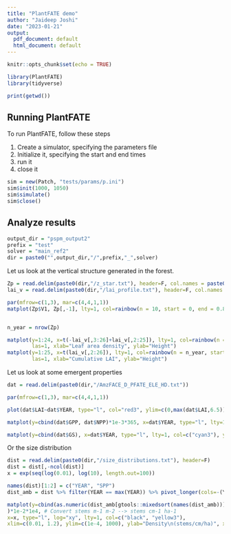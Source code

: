 ```yaml
---
title: "PlantFATE demo"
author: "Jaideep Joshi"
date: "2023-01-21"
output:
  pdf_document: default
  html_document: default
---
```


```r
knitr::opts_chunk$set(echo = TRUE)
```

```r
library(PlantFATE)
library(tidyverse)

print(getwd())
```

## Running PlantFATE

To run PlantFATE, follow these steps

1. Create a simulator, specifying the parameters file
2. Initialize it, specifying the start and end times
3. run it
4. close it

```r
sim = new(Patch, "tests/params/p.ini")
sim$init(1000, 1050)
sim$simulate()
sim$close()
```

## Analyze results
```r
output_dir = "pspm_output2"
prefix = "test"
solver = "main_ref2"
dir = paste0("",output_dir,"/",prefix,"_",solver)
```

Let us look at the vertical structure generated in the forest.

```r
Zp = read.delim(paste0(dir,"/z_star.txt"), header=F, col.names = paste0("V", 1:50))
lai_v = read.delim(paste0(dir,"/lai_profile.txt"), header=F, col.names = paste0("V", 1:27))

par(mfrow=c(1,3), mar=c(4,4,1,1))
matplot(Zp$V1, Zp[,-1], lty=1, col=rainbow(n = 10, start = 0, end = 0.85), type="l", las=1, xlab="Time (years)", ylab="Z*")


n_year = nrow(Zp)

matplot(y=1:24, x=t(-lai_v[,3:26]+lai_v[,2:25]), lty=1, col=rainbow(n = n_year, start = 0, end = 0.85, alpha=20/n_year), type="l",
        las=1, xlab="Leaf area density", ylab="Height")
matplot(y=1:25, x=t(lai_v[,2:26]), lty=1, col=rainbow(n = n_year, start = 0, end = 0.85, alpha=20/n_year), type="l",
        las=1, xlab="Cumulative LAI", ylab="Height")

```

Let us look at some emergent properties

```r
dat = read.delim(paste0(dir,"/AmzFACE_D_PFATE_ELE_HD.txt"))

par(mfrow=c(1,3), mar=c(4,4,1,1))

plot(dat$LAI~dat$YEAR, type="l", col="red3", ylim=c(0,max(dat$LAI,6.5)), xlab="Time (years)", ylab="Total LAI")

matplot(y=cbind(dat$GPP, dat$NPP)*1e-3*365, x=dat$YEAR, type="l", lty=1, col=c("green4", "green3"), ylab="GPP, NPP\n(kgC/m2/yr)", xlab="Time (years)")

matplot(y=cbind(dat$GS), x=dat$YEAR, type="l", lty=1, col=c("cyan3"), ylab="Stomatal conductance\n(mol/m2/s)", xlab="Time (years)")


```

Or the size distribution

```r
dist = read.delim(paste0(dir,"/size_distributions.txt"), header=F)
dist = dist[,-ncol(dist)]
x = exp(seq(log(0.01), log(10), length.out=100))

names(dist)[1:2] = c("YEAR", "SPP")
dist_amb = dist %>% filter(YEAR == max(YEAR)) %>% pivot_longer(cols=-(YEAR:SPP), names_to="size_class") %>% group_by(YEAR,size_class) %>% summarize(de = sum(value, na.rm=T)) %>% pivot_wider(names_from = size_class, values_from = de) %>% colMeans(na.rm=T)

matplot(y=cbind(as.numeric(dist_amb[gtools::mixedsort(names(dist_amb))][-1])
)*1e-2*1e4, # Convert stems m-1 m-2 --> stems cm-1 ha-1
x=x, type="l", log="xy", lty=1, col=c("black", "yellow3"), 
xlim=c(0.01, 1.2), ylim=c(1e-4, 1000), ylab="Density\n(stems/cm/ha)", xlab="Diameter (m)", las=0)

```
